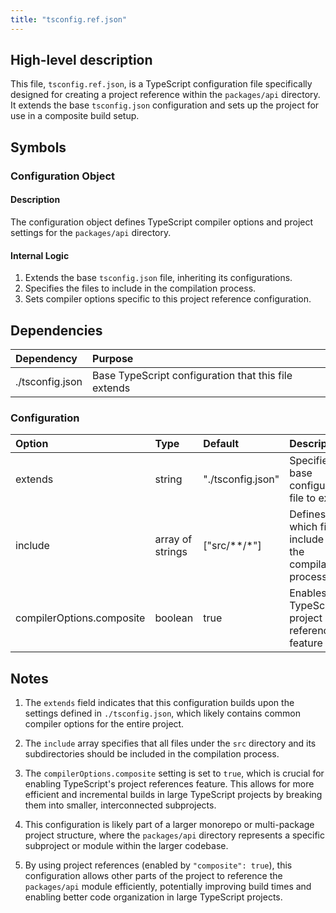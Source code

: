 ```yaml
---
title: "tsconfig.ref.json"
---
```


## High-level description
This file, `tsconfig.ref.json`, is a TypeScript configuration file specifically designed for creating a project reference within the `packages/api` directory. It extends the base `tsconfig.json` configuration and sets up the project for use in a composite build setup.

## Symbols

### Configuration Object
#### Description
The configuration object defines TypeScript compiler options and project settings for the `packages/api` directory.

#### Internal Logic
1. Extends the base `tsconfig.json` file, inheriting its configurations.
2. Specifies the files to include in the compilation process.
3. Sets compiler options specific to this project reference configuration.

## Dependencies
| Dependency | Purpose |
|:-----------|:--------|
| ./tsconfig.json | Base TypeScript configuration that this file extends |

### Configuration
| Option | Type | Default | Description |
|:-------|:-----|:--------|:------------|
| extends | string | "./tsconfig.json" | Specifies the base configuration file to extend |
| include | array of strings | ["src/**/*"] | Defines which files to include in the compilation process |
| compilerOptions.composite | boolean | true | Enables TypeScript's project references feature |

## Notes
1. The `extends` field indicates that this configuration builds upon the settings defined in `./tsconfig.json`, which likely contains common compiler options for the entire project.

2. The `include` array specifies that all files under the `src` directory and its subdirectories should be included in the compilation process.

3. The `compilerOptions.composite` setting is set to `true`, which is crucial for enabling TypeScript's project references feature. This allows for more efficient and incremental builds in large TypeScript projects by breaking them into smaller, interconnected subprojects.

4. This configuration is likely part of a larger monorepo or multi-package project structure, where the `packages/api` directory represents a specific subproject or module within the larger codebase.

5. By using project references (enabled by `"composite": true`), this configuration allows other parts of the project to reference the `packages/api` module efficiently, potentially improving build times and enabling better code organization in large TypeScript projects.